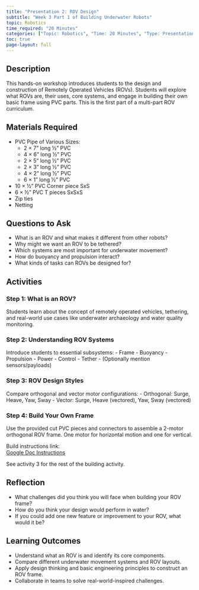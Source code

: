 ```yaml
---
title: "Presentation 2: ROV Design"
subtitle: "Week 3 Part 1 of Building Underwater Robots"
topic: Robotics
time_required: "20 Minutes"
categories: ["Topic: Robotics", "Time: 20 Minutes", "Type: Presentation"]
toc: true
page-layout: full
---
```


## Description

This hands-on workshop introduces students to the design and construction of Remotely Operated Vehicles (ROVs). Students will explore what ROVs are, their uses, core systems, and engage in building their own basic frame using PVC parts. This is the first part of a multi-part ROV curriculum.

## Materials Required

- PVC Pipe of Various Sizes:
  - 2 × 7" long ½" PVC
  - 4 × 6" long ½" PVC
  - 2 × 5" long ½" PVC
  - 2 × 3" long ½" PVC
  - 4 × 2" long ½" PVC
  - 6 × 1" long ½" PVC
- 10 × ½" PVC Corner piece SxS
- 6 × ½" PVC T pieces SxSxS
- Zip ties
- Netting

## Questions to Ask

- What is an ROV and what makes it different from other robots?
- Why might we want an ROV to be tethered?
- Which systems are most important for underwater movement?
- How do buoyancy and propulsion interact?
- What kinds of tasks can ROVs be designed for?

## Activities

### Step 1: What is an ROV?

Students learn about the concept of remotely operated vehicles, tethering, and real-world use cases like underwater archaeology and water quality monitoring.

### Step 2: Understanding ROV Systems

Introduce students to essential subsystems:
- Frame
- Buoyancy
- Propulsion
- Power
- Control
- Tether
- (Optionally mention sensors/payloads)

### Step 3: ROV Design Styles

Compare orthogonal and vector motor configurations:
- Orthogonal: Surge, Heave, Yaw, Sway
- Vector: Surge, Heave (vectored), Yaw, Sway (vectored)

### Step 4: Build Your Own Frame

Use the provided cut PVC pieces and connectors to assemble a 2-motor orthogonal ROV frame. One motor for horizontal motion and one for vertical.

Build instructions link:  
[Google Doc Instructions](https://docs.google.com/document/d/1JO1pM3XBeRCmAP9afXCYYmD5eIm-PML3H3EooP9FBmE/edit?usp=sharing)

See activity 3 for the rest of the building activity.

## Reflection

- What challenges did you think you will face when building your ROV frame?
- How do you think your design would perform in water?
- If you could add one new feature or improvement to your ROV, what would it be?

## Learning Outcomes

- Understand what an ROV is and identify its core components.
- Compare different underwater movement systems and ROV layouts.
- Apply design thinking and basic engineering principles to construct an ROV frame.
- Collaborate in teams to solve real-world-inspired challenges.